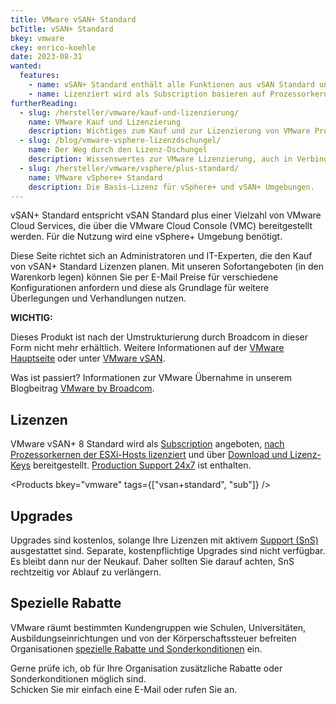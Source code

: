 ```yaml
---
title: VMware vSAN+ Standard
bcTitle: vSAN+ Standard
bkey: vmware
ckey: enrico-koehle
date: 2023-08-31
wanted:
  features:
    - name: vSAN+ Standard enthält alle Funktionen aus vSAN Standard und zusätzliche VMware Cloud Services
    - name: Lizenziert wird als Subscription basieren auf Prozessorkernen
furtherReading:
  - slug: /hersteller/vmware/kauf-und-lizenzierung/
    name: VMware Kauf und Lizenzierung
    description: Wichtiges zum Kauf und zur Lizenzierung von VMware Produkten in der Form eines Nachschlagewerks.
  - slug: /blog/vmware-vsphere-lizenzdschungel/
    name: Der Weg durch den Lizenz-Dschungel
    description: Wissenswertes zur VMware Lizenzierung, auch in Verbindung mit Microsoft Windows Servern.
  - slug: /hersteller/vmware/vsphere/plus-standard/
    name: VMware vSphere+ Standard
    description: Die Basis-Lizenz für vSphere+ und vSAN+ Umgebungen.
---
```


<Intro>

vSAN+ Standard entspricht vSAN Standard plus einer Vielzahl von VMware Cloud Services, die über die VMware Cloud Console (VMC) bereitgestellt werden. Für die Nutzung wird eine vSphere+ Umgebung benötigt.

Diese Seite richtet sich an Administratoren und IT-Experten, die den Kauf von vSAN+ Standard Lizenzen planen. Mit unseren Sofortangeboten (in den Warenkorb legen) können Sie per E-Mail Preise für verschiedene Konfigurationen anfordern und diese als Grundlage für weitere Überlegungen und Verhandlungen nutzen.

</Intro>

<TOC />


<Info type="strong">

**WICHTIG:** <br />

Dieses Produkt ist nach der Umstrukturierung durch Broadcom in dieser Form nicht mehr erhältlich. Weitere Informationen auf der [VMware Hauptseite](/hersteller/vmware/) oder unter [VMware vSAN](/hersteller/vmware/vsan/).

Was ist passiert? Informationen zur VMware Übernahme in unserem Blogbeitrag [VMware by Broadcom](/blog/vmware-by-broadcom/).


</Info>


## Lizenzen

VMware vSAN+ 8 Standard wird als [Subscription](/hersteller/vmware/kauf-und-lizenzierung/#subscriptions) angeboten, [nach Prozessorkernen der ESXi-Hosts lizenziert](/hersteller/vmware/kauf-und-lizenzierung/#lizenzierung-nach-prozessorkernen) und über [Download und Lizenz-Keys](/hersteller/vmware/kauf-und-lizenzierung/#download-und-lizenzschlüssel) bereitgestellt. [Production Support 24x7](/hersteller/vmware/kauf-und-lizenzierung/#support-and-subscription-services-sns) ist enthalten.

<Products bkey="vmware" tags={["vsan+standard", "sub"]} />


## Upgrades

Upgrades sind kostenlos, solange Ihre Lizenzen mit aktivem [Support (SnS)](/hersteller/vmware/kauf-und-lizenzierung/#support-and-subscription-services-sns) ausgestattet sind. Separate, kostenpflichtige Upgrades sind nicht verfügbar. Es bleibt dann nur der Neukauf. Daher sollten Sie darauf achten, SnS rechtzeitig vor Ablauf zu verlängern.


## Spezielle Rabatte

VMware räumt bestimmten Kundengruppen wie Schulen, Universitäten, Ausbildungseinrichtungen und von der Körperschaftssteuer befreiten Organisationen [spezielle Rabatte und Sonderkonditionen](/hersteller/vmware/kauf-und-lizenzierung/#sonderkonditionen) ein.


<GetInTouch theme="light">

Gerne prüfe ich, ob für Ihre Organisation zusätzliche Rabatte oder Sonderkonditionen möglich sind.<br />
Schicken Sie mir einfach eine E-Mail oder rufen Sie an.

</GetInTouch>
